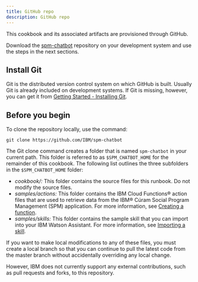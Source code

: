 ```yaml
---
title: GitHub repo
description: GitHub repo
---
```


This cookbook and its associated artifacts are provisioned through GitHub.

Download the [spm-chatbot](https://github.com/IBM/spm-chatbot)
repository on your development system and use the steps in the next sections.

## Install Git

Git is the distributed version control system on which GitHub is built. Usually Git is already included on development systems. If Git is missing, however, you can get it from [Getting Started - Installing Git](https://git-scm.com/book/en/v2/Getting-Started-Installing-Git).

## Before you begin

To clone the repository locally, use the command:

```shell
git clone https://github.com/IBM/spm-chatbot
```

The Git clone command creates a folder that is named `spm-chatbot` in your current path. This folder is referred to as `$SPM_CHATBOT_HOME` for the remainder of this cookbook.
The following list outlines the three subfolders in the `$SPM_CHATBOT_HOME` folder:

* *cookbook/:* This folder contains the source files for this runbook. Do not modify the source files.
* *samples/actions:* This folder contains the IBM Cloud Functions® action files that are used to retrieve data from the IBM® Cúram Social Program Management (SPM) application.
For more information, see [Creating a function](../deployment/creating-a-function).
* *samples/skills:* This folder contains the sample skill that you can import into your IBM Watson Assistant. For more information, see [Importing a skill](../deployment/importing-a-skill).

If you want to make local modifications to any of these files, you must create a local branch so that you can continue to pull the latest code from the master branch without accidentally overriding any local change.

However, IBM does not currently support any external contributions, such as pull requests and forks, to this repository.
